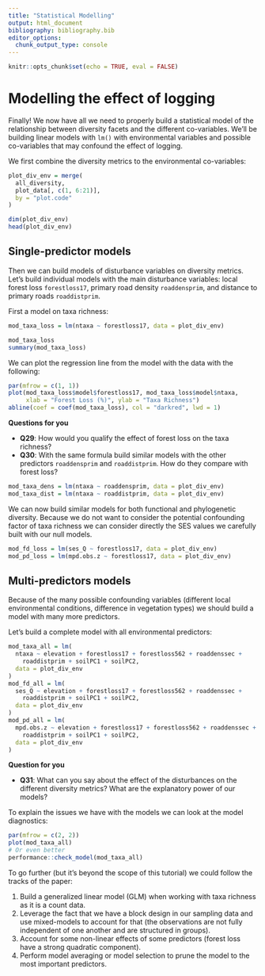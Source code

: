 ```yaml
---
title: "Statistical Modelling"
output: html_document
bibliography: bibliography.bib
editor_options:
  chunk_output_type: console
---
```


```r
knitr::opts_chunk$set(echo = TRUE, eval = FALSE)
```

# Modelling the effect of logging

Finally! We now have all we need to properly build a statistical model of the relationship between diversity facets and the different co-variables. We'll be building linear models with `lm()` with environmental variables and possible co-variables that may confound the effect of logging.

We first combine the diversity metrics to the environmental co-variables:

```r
plot_div_env = merge(
  all_diversity,
  plot_data[, c(1, 6:21)],
  by = "plot.code"
)

dim(plot_div_env)
head(plot_div_env)
```


## Single-predictor models

Then we can build models of disturbance variables on diversity metrics.
Let's build individual models with the main disturbance variables: local forest loss `forestloss17`, primary road density `roaddensprim`, and distance to primary roads `roaddistprim`.

First a model on taxa richness:

```r
mod_taxa_loss = lm(ntaxa ~ forestloss17, data = plot_div_env)

mod_taxa_loss
summary(mod_taxa_loss)
```

We can plot the regression line from the model with the data with the following:

```r
par(mfrow = c(1, 1))
plot(mod_taxa_loss$model$forestloss17, mod_taxa_loss$model$ntaxa,
     xlab = "Forest Loss (%)", ylab = "Taxa Richness")
abline(coef = coef(mod_taxa_loss), col = "darkred", lwd = 1)
```

**Questions for you**

* **Q29**: How would you qualify the effect of forest loss on the taxa richness?
* **Q30**: With the same formula build similar models with the other predictors `roaddensprim` and `roaddistprim`. How do they compare with forest loss?

```r
mod_taxa_dens = lm(ntaxa ~ roaddensprim, data = plot_div_env)
mod_taxa_dist = lm(ntaxa ~ roaddistprim, data = plot_div_env)
```

We can now build similar models for both functional and phylogenetic diversity. Because we do not want to consider the potential confounding factor of taxa richness we can consider directly the SES values we carefully built with our null models.

```r
mod_fd_loss = lm(ses_Q ~ forestloss17, data = plot_div_env)
mod_pd_loss = lm(mpd.obs.z ~ forestloss17, data = plot_div_env)
```


## Multi-predictors models

Because of the many possible confounding variables (different local environmental conditions, difference in vegetation types) we should build a model with many more predictors.

Let's build a complete model with all environmental predictors:

```r
mod_taxa_all = lm(
  ntaxa ~ elevation + forestloss17 + forestloss562 + roaddenssec +
    roaddistprim + soilPC1 + soilPC2,
  data = plot_div_env
)
mod_fd_all = lm(
  ses_Q ~ elevation + forestloss17 + forestloss562 + roaddenssec +
    roaddistprim + soilPC1 + soilPC2,
  data = plot_div_env
)
mod_pd_all = lm(
  mpd.obs.z ~ elevation + forestloss17 + forestloss562 + roaddenssec +
    roaddistprim + soilPC1 + soilPC2,
  data = plot_div_env
)
```

**Question for you**

* **Q31**: What can you say about the effect of the disturbances on the different diversity metrics? What are the explanatory power of our models?

To explain the issues we have with the models we can look at the model diagnostics:

```r
par(mfrow = c(2, 2))
plot(mod_taxa_all)
# Or even better
performance::check_model(mod_taxa_all)
```

To go further (but it's beyond the scope of this tutorial) we could follow the tracks of the paper:

1. Build a generalized linear model (GLM) when working with taxa richness as it is a count data.
1. Leverage the fact that we have a block design in our sampling data and use mixed-models to account for that (the observations are not fully independent of one another and are structured in groups).
1. Account for some non-linear effects of some predictors (forest loss have a strong quadratic component).
1. Perform model averaging or model selection to prune the model to the most important predictors.